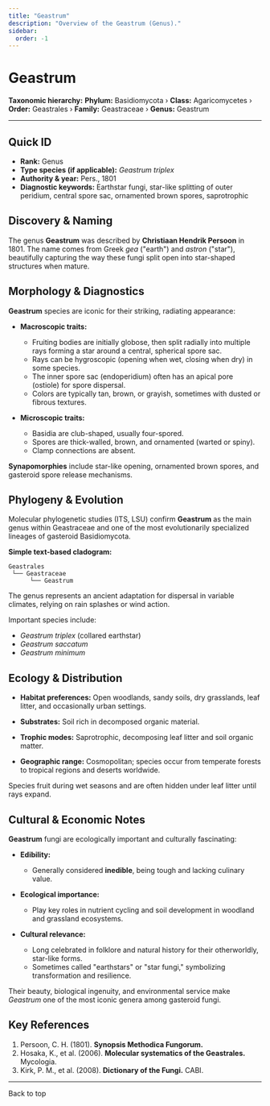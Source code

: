 ```yaml
---
title: "Geastrum"
description: "Overview of the Geastrum (Genus)."
sidebar:
  order: -1
---
```



# Geastrum <Badge variant="note" text="Genus" />

**Taxonomic hierarchy:** **Phylum:** Basidiomycota › **Class:** Agaricomycetes › **Order:** Geastrales › **Family:** Geastraceae › **Genus:** Geastrum

---

## Quick ID
* **Rank:** Genus  
* **Type species (if applicable):** _Geastrum triplex_  
* **Authority & year:** Pers., 1801  
* **Diagnostic keywords:** Earthstar fungi, star-like splitting of outer peridium, central spore sac, ornamented brown spores, saprotrophic  

## Discovery & Naming
The genus **Geastrum** was described by **Christiaan Hendrik Persoon** in 1801. The name comes from Greek _gea_ ("earth") and _astron_ ("star"), beautifully capturing the way these fungi split open into star-shaped structures when mature.

## Morphology & Diagnostics
**Geastrum** species are iconic for their striking, radiating appearance:

- **Macroscopic traits:**
  - Fruiting bodies are initially globose, then split radially into multiple rays forming a star around a central, spherical spore sac.
  - Rays can be hygroscopic (opening when wet, closing when dry) in some species.
  - The inner spore sac (endoperidium) often has an apical pore (ostiole) for spore dispersal.
  - Colors are typically tan, brown, or grayish, sometimes with dusted or fibrous textures.

- **Microscopic traits:**
  - Basidia are club-shaped, usually four-spored.
  - Spores are thick-walled, brown, and ornamented (warted or spiny).
  - Clamp connections are absent.

**Synapomorphies** include star-like opening, ornamented brown spores, and gasteroid spore release mechanisms.

## Phylogeny & Evolution
Molecular phylogenetic studies (ITS, LSU) confirm **Geastrum** as the main genus within Geastraceae and one of the most evolutionarily specialized lineages of gasteroid Basidiomycota.

**Simple text-based cladogram:**
```
Geastrales
 └── Geastraceae
      └── Geastrum
```
The genus represents an ancient adaptation for dispersal in variable climates, relying on rain splashes or wind action.

Important species include:

- _Geastrum triplex_ (collared earthstar)
- _Geastrum saccatum_
- _Geastrum minimum_

## Ecology & Distribution
- **Habitat preferences:** Open woodlands, sandy soils, dry grasslands, leaf litter, and occasionally urban settings.
- **Substrates:** Soil rich in decomposed organic material.
- **Trophic modes:** Saprotrophic, decomposing leaf litter and soil organic matter.

- **Geographic range:** Cosmopolitan; species occur from temperate forests to tropical regions and deserts worldwide.

Species fruit during wet seasons and are often hidden under leaf litter until rays expand.

## Cultural & Economic Notes
**Geastrum** fungi are ecologically important and culturally fascinating:

- **Edibility:**
  - Generally considered **inedible**, being tough and lacking culinary value.

- **Ecological importance:**
  - Play key roles in nutrient cycling and soil development in woodland and grassland ecosystems.

- **Cultural relevance:**
  - Long celebrated in folklore and natural history for their otherworldly, star-like forms.
  - Sometimes called "earthstars" or "star fungi," symbolizing transformation and resilience.

Their beauty, biological ingenuity, and environmental service make _Geastrum_ one of the most iconic genera among gasteroid fungi.

## Key References
1. Persoon, C. H. (1801). **Synopsis Methodica Fungorum.**  
2. Hosaka, K., et al. (2006). **Molecular systematics of the Geastrales.** Mycologia.  
3. Kirk, P. M., et al. (2008). **Dictionary of the Fungi.** CABI.

---

<LinkButton href="#top" variant="minimal" icon="arrow-up">
  Back to top
</LinkButton>
